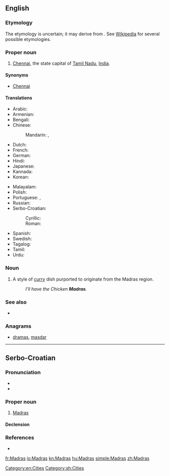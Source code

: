 {{also|madras|madrás}}
==English==
{{wikipedia}}

===Etymology===
The etymology is uncertain; it may derive from {{term|Madraspattinam|lang=en}}. See [[w:Chennai#Name|Wikipedia]] for several possible etymologies.

===Proper noun===
{{en-proper noun}}

# {{non-gloss definition|Former name of}} [[Chennai]], the state capital of [[Tamil Nadu]], [[India]].

====Synonyms====
* [[Chennai]] {{qualifier|current name}}

====Translations====
{{trans-top|city}}
* Arabic: {{t|ar|مدراس|m|tr=madraas}}
* Armenian: {{t|hy|Մադրաս|tr=Madras}}
* Bengali: {{t|bn|মাদ্রাজ|sc=Beng}}
* Chinese:
*: Mandarin: {{t|cmn|馬德拉斯|sc=Hani}}, {{t+|cmn|马德拉斯|tr=Mǎdélāsī|sc=Hani}}
* Dutch: {{t|nl|Madras}}
* French: {{t+|fr|Madras|m}}
* German: {{t|de|Madras|n}}
* Hindi: {{t+|hi|मद्रास|tr=madrās}}
* Japanese: {{t|ja|マドラス|tr=Madorasu}}
* Kannada: {{t+|kn|ಮದ್ರಾಸು|tr=madrāsu|sc=Knda}}
* Korean: {{t|ko|마드라스|tr=Madeuraseu|sc=Hang}}
{{trans-mid}}
* Malayalam: {{t|ml|മദ്രാസ്|tr=madrās|sc=Mlym}}
* Polish: {{t|pl|Madras|m}}
* Portuguese: {{t|pt|Madras|f}}, {{t|pt|Madrasta|f}}
* Russian: {{t|ru|Мадрас|m|tr=Madrás}}
* Serbo-Croatian:
*: Cyrillic: {{t|sh|Мадрас|m}}
*: Roman: {{t|sh|Madras|m}}
* Spanish: {{t|es|Madras|m}}
* Swedish: {{t|sv|Madras}}
* Tagalog: {{t|tl|Madras}}
* Tamil: {{t|ta|மெட்ராஸ்|tr=medrās}}
* Urdu: {{t|ur|مدراس|tr=madrās}}
{{trans-bottom}}

===Noun===
{{en-noun|?}}

# {{context|British|lang=en}} A style of [[curry]] dish purported to originate from the Madras region.
#: ''I’ll have the Chicken '''Madras'''.''

===See also===
* {{l|en|Chennai}}

===Anagrams===
* [[dramas#English|dramas]], [[masdar#English|masdar]]

[[Category:en:Cities]]

----

==Serbo-Croatian==
{{wikipedia|lang=sh}}

===Pronunciation===
* {{IPA|/mǎdras/|lang=sh}}
* {{hyphenation|Mad|ras}}

===Proper noun===
{{sh-proper-noun|g=m|head=Màdras|r|Мадрас|Ма̀драс}}

# [[#English|Madras]]

====Declension====
{{sh-decl-noun-unc
|Madras
|Madrasa
|Madrasu
|Madras
|Madrase
|Madrasu
|Madrasom
}}

===References===
* {{R:sh:HJP|e11jXBU%3D}}

[[Category:sh:Cities]]

[[fr:Madras]]
[[io:Madras]]
[[kn:Madras]]
[[hu:Madras]]
[[simple:Madras]]
[[zh:Madras]]